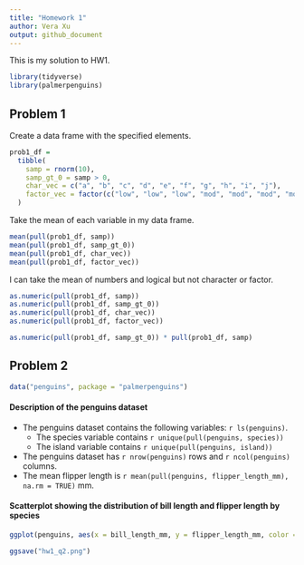 ```yaml
---
title: "Homework 1"
author: Vera Xu
output: github_document
---
```


This is my solution to HW1.
```r
library(tidyverse)
library(palmerpenguins)
```

## Problem 1

Create a data frame with the specified elements. 

```r
prob1_df = 
  tibble(
    samp = rnorm(10),
    samp_gt_0 = samp > 0,
    char_vec = c("a", "b", "c", "d", "e", "f", "g", "h", "i", "j"),
    factor_vec = factor(c("low", "low", "low", "mod", "mod", "mod", "mod", "high", "high", "high"))
  )
```

Take the mean of each variable in my data frame.

```r
mean(pull(prob1_df, samp))
mean(pull(prob1_df, samp_gt_0))
mean(pull(prob1_df, char_vec))
mean(pull(prob1_df, factor_vec))
```

I can take the mean of numbers and logical but not character or factor. 

```r
as.numeric(pull(prob1_df, samp))
as.numeric(pull(prob1_df, samp_gt_0))
as.numeric(pull(prob1_df, char_vec))
as.numeric(pull(prob1_df, factor_vec))
```

```r
as.numeric(pull(prob1_df, samp_gt_0)) * pull(prob1_df, samp)
```



## Problem 2

```r
data("penguins", package = "palmerpenguins")
```

#### Description of the penguins dataset
* The penguins dataset contains the following variables: `r ls(penguins)`.
  * The species variable contains `r unique(pull(penguins, species))`
  * The island variable contains `r unique(pull(penguins, island))`
* The penguins dataset has `r nrow(penguins)` rows and `r ncol(penguins)` columns.
* The mean flipper length is `r mean(pull(penguins, flipper_length_mm), na.rm = TRUE)` mm.

#### Scatterplot showing the distribution of bill length and flipper length by species
```r
ggplot(penguins, aes(x = bill_length_mm, y = flipper_length_mm, color = species)) + geom_point()
```

```r
ggsave("hw1_q2.png")
```

